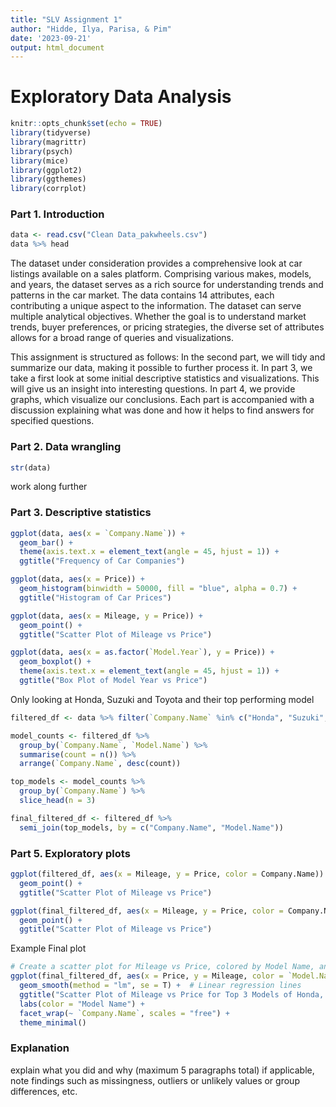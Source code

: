 ```yaml
---
title: "SLV Assignment 1"
author: "Hidde, Ilya, Parisa, & Pim"
date: '2023-09-21'
output: html_document
---
```


# Exploratory Data Analysis

```r
knitr::opts_chunk$set(echo = TRUE)
library(tidyverse)
library(magrittr)
library(psych)
library(mice)
library(ggplot2)
library(ggthemes)
library(corrplot)
```

### Part 1. Introduction

```r
data <- read.csv("Clean Data_pakwheels.csv")
data %>% head
```
The dataset under consideration provides a comprehensive look at car listings available on a sales platform. Comprising various makes, models, and years, the dataset serves as a rich source for understanding trends and patterns in the car market. The data contains 14 attributes, each contributing a unique aspect to the information. The dataset can serve multiple analytical objectives. Whether the goal is to understand market trends, buyer preferences, or pricing strategies, the diverse set of attributes allows for a broad range of queries and visualizations.  

This assignment is structured as follows: In the second part, we will tidy and summarize our data, making it possible to further process it. In part 3, we take a first look at some initial descriptive statistics and visualizations. This will give us an insight into interesting questions. In part 4, we provide graphs, which visualize our conclusions. Each part is accompanied with a discussion explaining what was done and how it helps to find answers for specified questions.

### Part 2. Data wrangling
```r
str(data)
```
work along further



### Part 3. Descriptive statistics
```r
ggplot(data, aes(x = `Company.Name`)) +
  geom_bar() +
  theme(axis.text.x = element_text(angle = 45, hjust = 1)) +
  ggtitle("Frequency of Car Companies")
```
```r
ggplot(data, aes(x = Price)) +
  geom_histogram(binwidth = 50000, fill = "blue", alpha = 0.7) +
  ggtitle("Histogram of Car Prices")
```
```r
ggplot(data, aes(x = Mileage, y = Price)) +
  geom_point() +
  ggtitle("Scatter Plot of Mileage vs Price")
```
```r
ggplot(data, aes(x = as.factor(`Model.Year`), y = Price)) +
  geom_boxplot() +
  theme(axis.text.x = element_text(angle = 45, hjust = 1)) +
  ggtitle("Box Plot of Model Year vs Price")
```


Only looking at Honda, Suzuki and Toyota and their top performing model
```r
filtered_df <- data %>% filter(`Company.Name` %in% c("Honda", "Suzuki", "Toyota"))

model_counts <- filtered_df %>%
  group_by(`Company.Name`, `Model.Name`) %>%
  summarise(count = n()) %>%
  arrange(`Company.Name`, desc(count))

top_models <- model_counts %>%
  group_by(`Company.Name`) %>%
  slice_head(n = 3)

final_filtered_df <- filtered_df %>%
  semi_join(top_models, by = c("Company.Name", "Model.Name"))
```



### Part 5. Exploratory plots
```r
ggplot(filtered_df, aes(x = Mileage, y = Price, color = Company.Name)) +
  geom_point() +
  ggtitle("Scatter Plot of Mileage vs Price")

ggplot(final_filtered_df, aes(x = Mileage, y = Price, color = Company.Name)) +
  geom_point() +
  ggtitle("Scatter Plot of Mileage vs Price")
```
 
Example Final plot
```r
# Create a scatter plot for Mileage vs Price, colored by Model Name, and facetted by Company Name
ggplot(final_filtered_df, aes(x = Price, y = Mileage, color = `Model.Name`)) +
  geom_smooth(method = "lm", se = T) +  # Linear regression lines
  ggtitle("Scatter Plot of Mileage vs Price for Top 3 Models of Honda, Suzuki, and Toyota") +
  labs(color = "Model Name") +
  facet_wrap(~ `Company.Name`, scales = "free") +
  theme_minimal()
```




### Explanation

explain what you did and why (maximum 5 paragraphs total) if applicable, note findings such as missingness, outliers or unlikely values or group differences, etc.
